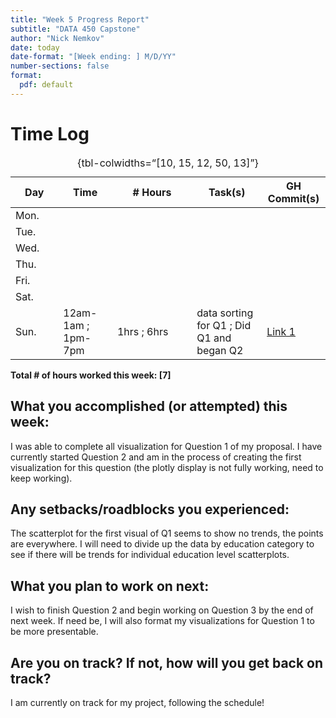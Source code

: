 ```yaml
---
title: "Week 5 Progress Report"
subtitle: "DATA 450 Capstone"
author: "Nick Nemkov"
date: today
date-format: "[Week ending: ] M/D/YY"
number-sections: false
format:
  pdf: default
---
```


# Time Log

| Day  | Time  | \# Hours | Task(s) | GH Commit(s) |
|------|-------|----------|---------|--------|
| Mon.  |  |  |  |  |
| Tue.  |  |  |  |  |
| Wed.  |  |  |  |  |
| Thu.  |  |  |  |  |
| Fri.  |  |  |  |  |
| Sat.  |  |  |  |  |
| Sun.  | 12am-1am ; 1pm-7pm | 1hrs ; 6hrs | data sorting for Q1 ; Did Q1 and began Q2 | [Link 1](https://github.com/NicknNemkov/capstone/commit/)  |

: {tbl-colwidths="[10, 15, 12, 50, 13]"}

**Total \# of hours worked this week: [7]**

## What you accomplished (or attempted) this week:

I was able to complete all visualization for Question 1 of my proposal. I have currently started Question 2 and am in the process of creating the first visualization for this question (the plotly display is not fully working, need to keep working). 

## Any setbacks/roadblocks you experienced:

The scatterplot for the first visual of Q1 seems to show no trends, the points are everywhere. I will need to divide up the data by education category to see if there will be trends for individual education level scatterplots.

## What you plan to work on next:

I wish to finish Question 2 and begin working on Question 3 by the end of next week. If need be, I will also format my visualizations for Question 1 to be more presentable.

## Are you on track? If not, how will you get back on track?

I am currently on track for my project, following the schedule!
